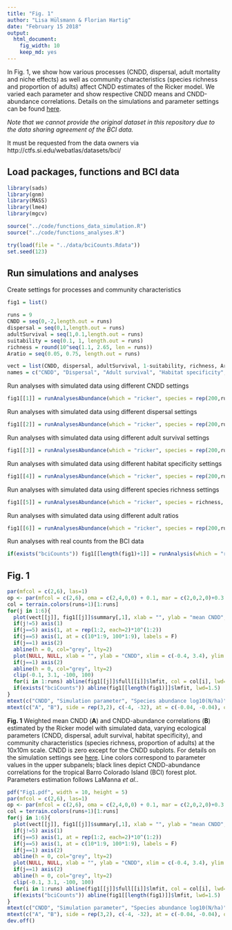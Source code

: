 ```yaml
---
title: "Fig. 1"
author: "Lisa Hülsmann & Florian Hartig"
date: "February 15 2018"
output: 
  html_document: 
    fig_width: 10
    keep_md: yes
---
```



In Fig. 1, we show how various processes (CNDD, dispersal, adult mortality and niche effects) as well as community characteristics (species richness and proportion of adults) affect CNDD estimates of the Ricker model. We varied each parameter and show respective CNDD means and CNDD-abundance correlations. Details on the simulations and parameter settings can be found [here](https://github.com/LisaHuelsmann/CommentTo-LaMannaEtAl-Science/tree/master/code).

*Note that we cannot provide the original dataset in this repository due to the data sharing agreement of the BCI data.* 

It must be requested from the data owners via http://ctfs.si.edu/webatlas/datasets/bci/



## Load packages, functions and BCI data

```r
library(sads)
library(gnm)
library(MASS)
library(lme4)
library(mgcv)

source("../code/functions_data_simulation.R")
source("../code/functions_analyses.R")

try(load(file = "../data/bciCounts.Rdata"))
set.seed(123)
```


## Run simulations and analyses

Create settings for processes and community characteristics
```r
fig1 = list()

runs = 9
CNDD = seq(0,-2,length.out = runs)
dispersal = seq(0,1,length.out = runs)
adultSurvival = seq(1,0.1,length.out = runs)
suitability = seq(0.1, 1, length.out = runs)
richness = round(10^seq(1.1, 2.65, len = runs))
Aratio = seq(0.05, 0.75, length.out = runs)

vect = list(CNDD, dispersal, adultSurvival, 1-suitability, richness, Aratio)
names = c("CNDD", "Dispersal", "Adult survival", "Habitat specificity", "Species Richness", "Proportion of adults", "BCI")
```

Run analyses with simulated data using different CNDD settings
```r
fig1[[1]] = runAnalysesAbundance(which = "ricker", species = rep(200,runs), dispersal = rep(0.5, runs), adultSurvival = rep(1, runs), CNDD = CNDD, gaps = rep(1, runs), Aratio = rep(0.4, runs), ABsd =  rep(0, runs), suitability = rep(1, runs))
```

Run analyses with simulated data using different dispersal settings
```r
fig1[[2]] = runAnalysesAbundance(which = "ricker", species = rep(200,runs), dispersal = dispersal, adultSurvival = rep(1, runs), CNDD = rep(0, runs), gaps = rep(1, runs), Aratio = rep(0.4, runs), ABsd  = rep(0, runs), suitability = rep(1, runs))
```

Run analyses with simulated data using different adult survival settings
```r
fig1[[3]] = runAnalysesAbundance(which = "ricker", species = rep(200,runs), dispersal = rep(0.5, runs), adultSurvival = adultSurvival, CNDD = rep(0, runs), gaps = rep(1, runs), Aratio = rep(0.4, runs), ABsd = rep(0, runs), suitability = rep(1, runs))
```

Run analyses with simulated data using different habitat specificity settings
```r
fig1[[4]] = runAnalysesAbundance(which = "ricker", species = rep(200,runs), dispersal = rep(0.5, runs), adultSurvival = rep(1, runs), CNDD = rep(0, runs), gaps = rep(1, runs), Aratio = rep(0.4, runs), ABsd = rep(0, runs), suitability = suitability)
```

Run analyses with simulated data using different species richness settings
```r
fig1[[5]] = runAnalysesAbundance(which = "ricker", species = richness, dispersal = rep(0.5, runs), adultSurvival = rep(1, runs), CNDD = rep(0, runs), gaps = rep(1, runs), Aratio = rep(0.4, runs), ABsd  = rep(0, runs), suitability = rep(1, runs))
```

Run analyses with simulated data using different adult ratios
```r
fig1[[6]] = runAnalysesAbundance(which = "ricker", species = rep(200,runs), dispersal = rep(0.5, runs), adultSurvival = rep(1, runs), CNDD = rep(0, runs), gaps = rep(1, runs), Aratio = Aratio, ABsd = rep(0, runs), suitability = rep(1, runs))
```

Run analyses with real counts from the BCI data
```r
if(exists("bciCounts")) fig1[[length(fig1)+1]] = runAnalysis(which = "ricker", externalData = bciCounts)
```


## Fig. 1

```r
par(mfcol = c(2,6), las=1)
op <- par(mfcol = c(2,6), oma = c(2,4,0,0) + 0.1, mar = c(2,0,2,0)+0.3, las=1, mgp=c(1.5, 0.5, 0), lwd=75/75, cex.axis=3/3, cex.lab=2/3, tcl=(-0.2))
col = terrain.colors(runs+1)[1:runs]
for(j in 1:6){
  plot(vect[[j]], fig1[[j]]$summary[,1], xlab = "", ylab = "mean CNDD", ylim = c(-6,0.5), main = names[j], col = NA, bg = col, pch=21, cex=1.6, yaxt="n", xaxt = "n", log = ifelse(j==5, "x", ""))
  if(j!=5) axis(1)
  if(j==5) axis(1, at = rep(1:2, each=2)*10^(1:2))
  if(j==5) axis(1, at = c(10*1:9, 100*1:9), labels = F)
  if(j==1) axis(2)
  abline(h = 0, col="grey", lty=2)
  plot(NULL, NULL, xlab = "", ylab = "CNDD", xlim = c(-0.4, 3.4), ylim = c(-10,2), yaxt="n")
  if(j==1) axis(2)
  abline(h = 0, col="grey", lty=2)
  clip(-0.1, 3.1, -100, 100)
  for(i in 1:runs) abline(fig1[[j]]$full[[i]]$lmfit, col = col[i], lwd=1.6)  
  if(exists("bciCounts")) abline(fig1[[length(fig1)]]$lmfit, lwd=1.5)
}
mtext(c("CNDD", "Simulation parameter", "Species abundance log10(N/ha)"), outer = T, side = c(2, 1, 1), las=0, line = c(2, -17.5, -0.2), cex = 0.8, font=2)
mtext(c("A", "B"), side = rep(3,2), c(-4, -32), at = c(-0.04, -0.04), outer = T, cex = 1.2, font=2)

```

**Fig. 1** Weighted mean CNDD (**A**) and CNDD-abundance correlations (**B**) estimated by the Ricker model with simulated data, varying ecological parameters (CNDD, dispersal, adult survival, habitat specificity), and community characteristics (species richness, proportion of adults) at the 10x10m scale. CNDD is zero except for the CNDD subplots. For details on the simulation settings see [here](https://github.com/LisaHuelsmann/CommentTo-LaMannaEtAl-Science/tree/master/code). Line colors correspond to parameter values in the upper subpanels; black lines depict CNDD-abundance correlations for the tropical Barro Colorado Island (BCI) forest plot. Parameters estimation follows LaManna *et al*..



```r
pdf("Fig1.pdf", width = 10, height = 5)
par(mfcol = c(2,6), las=1)
op <- par(mfcol = c(2,6), oma = c(2,4,0,0) + 0.1, mar = c(2,0,2,0)+0.3, las=1, mgp=c(1.5, 0.5, 0), lwd=75/75, cex.axis=3/3, cex.lab=2/3, tcl=(-0.2))
col = terrain.colors(runs+1)[1:runs]
for(j in 1:6){
  plot(vect[[j]], fig1[[j]]$summary[,1], xlab = "", ylab = "mean CNDD", ylim = c(-6,0.5), main = names[j], col = NA, bg = col, pch=21, cex=1.6, yaxt="n", xaxt = "n", log = ifelse(j==5, "x", ""))
  if(j!=5) axis(1)
  if(j==5) axis(1, at = rep(1:2, each=2)*10^(1:2))
  if(j==5) axis(1, at = c(10*1:9, 100*1:9), labels = F)
  if(j==1) axis(2)
  abline(h = 0, col="grey", lty=2)
  plot(NULL, NULL, xlab = "", ylab = "CNDD", xlim = c(-0.4, 3.4), ylim = c(-10,2), yaxt="n")
  if(j==1) axis(2)
  abline(h = 0, col="grey", lty=2)
  clip(-0.1, 3.1, -100, 100)
  for(i in 1:runs) abline(fig1[[j]]$full[[i]]$lmfit, col = col[i], lwd=1.6)  
  if(exists("bciCounts")) abline(fig1[[length(fig1)]]$lmfit, lwd=1.5)
}
mtext(c("CNDD", "Simulation parameter", "Species abundance log10(N/ha)"), outer = T, side = c(2, 1, 1), las=0, line = c(2, -17.5, -0.2), cex = 0.8, font=2)
mtext(c("A", "B"), side = rep(3,2), c(-4, -32), at = c(-0.04, -0.04), outer = T, cex = 1.2, font=2)
dev.off()
```

